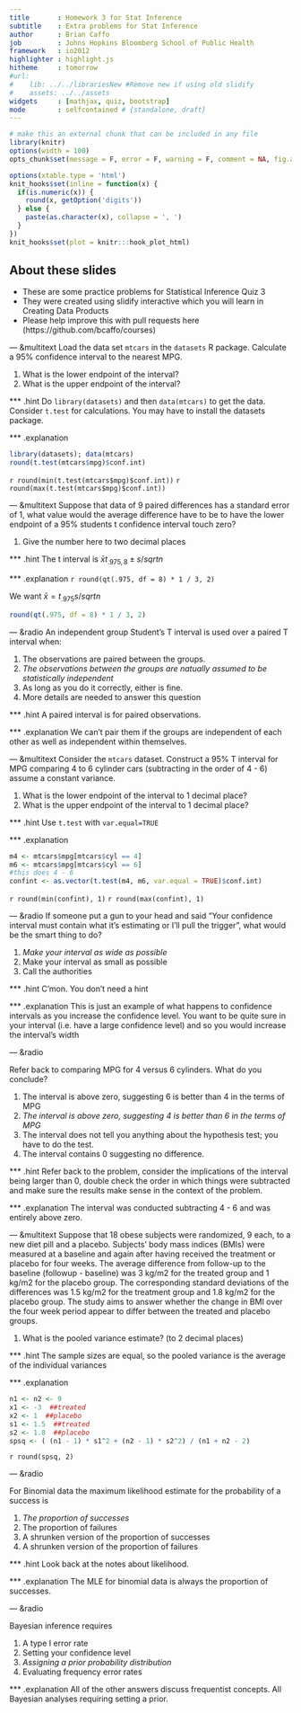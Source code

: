 ```yaml
---
title       : Homework 3 for Stat Inference
subtitle    : Extra problems for Stat Inference
author      : Brian Caffo
job         : Johns Hopkins Bloomberg School of Public Health
framework   : io2012
highlighter : highlight.js  
hitheme     : tomorrow       
#url:
#    lib: ../../librariesNew #Remove new if using old slidify
#    assets: ../../assets
widgets     : [mathjax, quiz, bootstrap]
mode        : selfcontained # {standalone, draft}
---
```

```r
# make this an external chunk that can be included in any file
library(knitr)
options(width = 100)
opts_chunk$set(message = F, error = F, warning = F, comment = NA, fig.align = 'center', dpi = 100, tidy = F, cache.path = '.cache/', fig.path = 'fig/')

options(xtable.type = 'html')
knit_hooks$set(inline = function(x) {
  if(is.numeric(x)) {
    round(x, getOption('digits'))
  } else {
    paste(as.character(x), collapse = ', ')
  }
})
knit_hooks$set(plot = knitr:::hook_plot_html)
```

## About these slides
- These are some practice problems for Statistical Inference Quiz 3
- They were created using slidify interactive which you will learn in 
Creating Data Products
- Please help improve this with pull requests here
(https://github.com/bcaffo/courses)



--- &multitext
Load the data set `mtcars` in the `datasets` R package. Calculate a 
95% confidence interval to the nearest MPG.

1. What is the lower endpoint of the interval?
2. What is the upper endpoint of the interval?

*** .hint
Do `library(datasets)` and then `data(mtcars)` to get the data.
Consider `t.test` for calculations. You may have to install
the datasets package.


*** .explanation
```r
library(datasets); data(mtcars)
round(t.test(mtcars$mpg)$conf.int)
```

<span class="answer">`r round(min(t.test(mtcars$mpg)$conf.int))`</span>
<span class="answer">`r round(max(t.test(mtcars$mpg)$conf.int))`</span>

--- &multitext
Suppose that data of 9 paired differences has a standard error of $1$, what value would the average difference have to be to have the lower endpoint of a 95%
students t confidence interval touch zero?

1. Give the number here to two decimal places

*** .hint
The t interval is $\bar x t_{.975, 8}\pm s /sqrt{n}$

*** .explanation
<span class="answer">`r round(qt(.975, df = 8) * 1 / 3, 2)`</span>

We want $\bar x = t_{.975} s / sqrt{n}$
```r
round(qt(.975, df = 8) * 1 / 3, 2)
```


--- &radio
An independent group Student's T interval is used over
a paired T interval when:

1. The observations are paired between the groups.
2. _The observations between the groups are natually assumed to be statistically independent_
3. As long as you do it correctly, either is fine.
4. More details are needed to answer this question

*** .hint
A paired interval is for paired observations.

*** .explanation
We can't pair them if the groups are independent of each other as well as independent within themselves.


--- &multitext
Consider the `mtcars` dataset. Construct a 95% T interval for MPG comparing
4 to 6 cylinder cars (subtracting in the order of 4 - 6) 
assume a constant variance.

1. What is the lower endpoint of the interval to 1 decimal place?
2. What is the upper endpoint of the interval to 1 decimal place?

*** .hint
Use `t.test` with `var.equal=TRUE`

*** .explanation

```r
m4 <- mtcars$mpg[mtcars$cyl == 4]
m6 <- mtcars$mpg[mtcars$cyl == 6]
#this does 4 - 6
confint <- as.vector(t.test(m4, m6, var.equal = TRUE)$conf.int)
```

<span class="answer">`r round(min(confint), 1)`</span>
<span class="answer">`r round(max(confint), 1)`</span>


--- &radio
If someone put a gun to your head and said "Your confidence interval
must contain what it's estimating or I'll pull the trigger", what would
be the smart thing to do?

1. _Make your interval as wide as possible_
2. Make your interval as small as possible
3. Call the authorities

*** .hint
C'mon. You don't need a hint

*** .explanation
This is just an example of what happens to confidence intervals as you
increase the confidence level. You want to be quite sure in your interval (i.e.
have a large confidence level) and so you would increase the interval's width

--- &radio

Refer back to comparing MPG for 4 versus 6 cylinders. What do you conclude?

1. The interval is above zero, suggesting 6 is better than 4 in the terms of MPG
2. _The interval is above zero, suggesting 4 is better than 6 in the terms of MPG_
3. The interval does not tell you anything about the hypothesis test; you have to do the test.
4. The interval contains 0 suggesting no difference.

*** .hint
Refer back to the problem, consider the implications of the interval being
larger than 0, double check the order in which things were subtracted and
make sure the results make sense in the context of the problem.

*** .explanation
The interval was conducted subtracting 4 - 6 and was entirely above zero.

--- &multitext
Suppose that 18 obese subjects were randomized, 9 each, to a new diet pill and a placebo. Subjects' body mass indices (BMIs) were measured at a baseline and again after having received the treatment or placebo for four weeks. The average difference from follow-up to the baseline (followup - baseline) was 3 kg/m2 for the treated group and 1 kg/m2 for the placebo group. The corresponding standard deviations of the differences was 1.5 kg/m2 for the treatment group and 1.8 kg/m2 for the placebo group. The study aims to answer whether the change in BMI over the four week period appear to differ between the treated and placebo groups. 

1. What is the pooled variance estimate? (to 2 decimal places)


*** .hint
The sample sizes are equal, so the pooled variance is the average of the 
individual variances


*** .explanation
```r
n1 <- n2 <- 9
x1 <- -3  ##treated
x2 <- 1  ##placebo
s1 <- 1.5  ##treated
s2 <- 1.8  ##placebo
spsq <- ( (n1 - 1) * s1^2 + (n2 - 1) * s2^2) / (n1 + n2 - 2)
```
<span class="answer">`r round(spsq, 2)`</span>


--- &radio

For Binomial data the maximum likelihood estimate for the probability of 
a success is

1. _The proportion of successes_
2. The proportion of failures
3. A shrunken version of the proportion of successes
4. A shrunken version of the proportion of failures

*** .hint
Look back at the notes about likelihood.

*** .explanation
The MLE for binomial data is always the proportion of successes.

--- &radio

Bayesian inference requires

1. A type I error rate
2. Setting your confidence level
3. _Assigning a prior probability distribution_
4. Evaluating frequency error rates

*** .explanation
All of the other answers discuss frequentist concepts. All Bayesian analyses requiring setting a prior.


